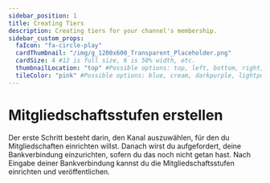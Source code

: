```yaml
---
sidebar_position: 1
title: Creating Tiers
description: Creating tiers for your channel's membership.
sidebar_custom_props:
  faIcon: "fa-circle-play"
  cardThumbnail: "/img/g_1200x600_Transparent_Placeholder.png"
  cardSize: 4 #12 is full size, 6 is 50% width, etc.
  thumbnailLocation: "top" #Possible options: top, left, bottom, right, none
  tileColor: "pink" #Possible options: blue, cream, darkpurple, lightpurple, mauve, orange, pink, none
---
```


# Mitgliedschaftsstufen erstellen

Der erste Schritt besteht darin, den Kanal auszuwählen, für den du Mitgliedschaften einrichten willst. Danach wirst du aufgefordert, deine Bankverbindung einzurichten, sofern du das noch nicht getan hast. Nach Eingabe deiner Bankverbindung kannst du die Mitgliedschaftsstufen einrichten und veröffentlichen.
